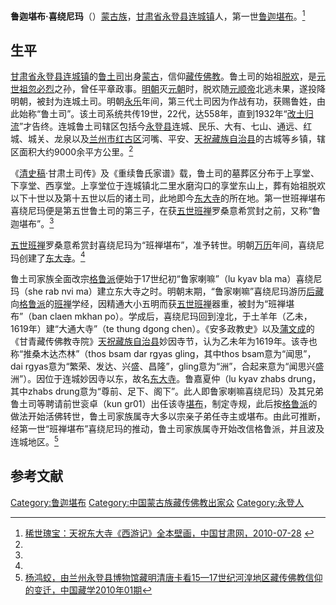 '''鲁迦堪布·喜绕尼玛'''（{{bd|？||？|}}）[[蒙古族|蒙古族]]，[[甘肃省|甘肃省]][[永登县|永登县]][[连城镇_(永登县)|连城镇]]人，第一世[[鲁迦堪布|鲁迦堪布]]。<ref name=zggsw>[http://www.gscn.com.cn/pub/lysh/lsgc/2010/07/28/1280280009417.html 稀世瑰宝：天祝东大寺《西游记》全本壁画，中国甘肃网，2010-07-28] {{webarchive|url=https://web.archive.org/web/20160304105530/http://www.gscn.com.cn/pub/lysh/lsgc/2010/07/28/1280280009417.html |date=2016-03-04 }}</ref>

==生平==
[[甘肃省|甘肃省]][[永登县|永登县]][[连城镇_(永登县)|连城镇]]的[[鲁土司|鲁土司]]出身[[蒙古|蒙古]]，信仰[[藏传佛教|藏传佛教]]。鲁土司的始祖[[脱欢_(连城土司)|脱欢]]，是[[元世祖|元世祖]][[忽必烈|忽必烈]]之孙，曾任平章政事。[[明朝|明朝]]灭[[元朝|元朝]]时，脱欢随[[元顺帝|元顺帝]]北逃未果，遂投降明朝，被封为连城土司。明朝[[永乐|永乐]]年间，第三代土司因为作战有功，获赐鲁姓，由此始称“鲁土司”。该土司系统共传19世，22代，达558年，直到1932年“[[改土归流|改土归流]]”才告终。连城鲁土司辖区包括今[[永登县|永登县]]连城、民乐、大有、七山、通远、红城、城关、龙泉以及[[兰州市|兰州市]][[红古区|红古区]]河嘴、平安、[[天祝藏族自治县|天祝藏族自治县]]的古城等乡镇，辖区面积大约9000余平方公里。<ref name=zggsw/>

《[[清史稿|清史稿]]·甘肃土司传》及《重续鲁氏家谱》载，鲁土司的墓葬区分布于上享堂、下享堂、西享堂。上享堂位于连城镇北二里水磨沟口的享堂东山上，葬有始祖脱欢以下十世以及第十五世以后的诸土司，此地即今[[东大寺_(天祝)|东大寺]]的所在地。第一世班禅堪布喜绕尼玛便是第五世鲁土司的第三子，在获[[五世班禅|五世班禅]]罗桑意希赏封之前，又称“鲁迦堪布”。<ref name=zggsw/>

[[五世班禅|五世班禅]]罗桑意希赏封喜绕尼玛为“班禅堪布”，准予转世。明朝[[万历|万历]]年间，喜绕尼玛创建了[[东大寺_(天祝)|东大寺]]。<ref name=zggsw/>

鲁土司家族全面改宗[[格鲁派|格鲁派]]便始于17世纪初“鲁家喇嘛”（lu kyav bla ma）喜绕尼玛（she rab nvi ma）建立东大寺之时。明朝末期，“鲁家喇嘛”喜绕尼玛游历[[后藏|后藏]]向[[格鲁派|格鲁派]]的[[班禅|班禅]]学经，因精通大小五明而获[[五世班禅|五世班禅]]器重，被封为“班禅堪布”（ban claen mkhan po）。学成后，喜绕尼玛回到湟北，于土羊年（乙未，1619年）建“大通大寺”（te thung dgong chen）。《安多政教史》以及[[蒲文成|蒲文成]]的《甘青藏传佛教寺院》[[天祝藏族自治县|天祝藏族自治县]]妙因寺节，认为乙未年为1619年。该寺也称“推桑木达杰林”（thos bsam dar rgyas gling，其中thos bsam意为“闻思”，dai rgyas意为“繁荣、发达、兴盛、昌隆”，gling意为“洲”，合起来意为“闻思兴盛洲”）。因位于连城妙因寺以东，故名[[东大寺_(天祝)|东大寺]]。鲁嘉夏仲（lu kyav zhabs drung，其中zhabs drung意为“尊前、足下、阁下”。此人即鲁家喇嘛喜绕尼玛）及其兄弟鲁土司等聘请前世衮卓（kun gr01）出任该寺[[堪布|堪布]]，制定寺规，此后按[[格鲁派|格鲁派]]的做法开始活佛转世，鲁土司家族属寺大多以宗亲子弟任寺主或堪布。由此可推断，经第一世“班禅堪布”喜绕尼玛的推动，鲁土司家族属寺开始改信格鲁派，并且波及连城地区。<ref name=yanghj>[http://www.fjdh.com/wumin/2010/10/072814128761.html 杨鸿蛟，由兰州永登县博物馆藏明清唐卡看15—17世纪河湟地区藏传佛教信仰的变迁，中国藏学2010年01期]{{dead link|date=2018年5月 |bot=InternetArchiveBot |fix-attempted=yes }}</ref>

==参考文献==
{{reflist}}

{{start box}}
{{s-rel|bu}}
{{s-new}}
{{s-title|[[鲁迦堪布|鲁迦堪布]]|（赏封年份不详）—（卒年不详）}}
{{s-after|[[鲁迦堪布·喜绕多吉|鲁迦堪布·喜绕多吉]]}}
{{end box}}

[[Category:鲁迦堪布|Category:鲁迦堪布]]
[[Category:中国蒙古族藏传佛教出家众|Category:中国蒙古族藏传佛教出家众]]
[[Category:永登人|Category:永登人]]